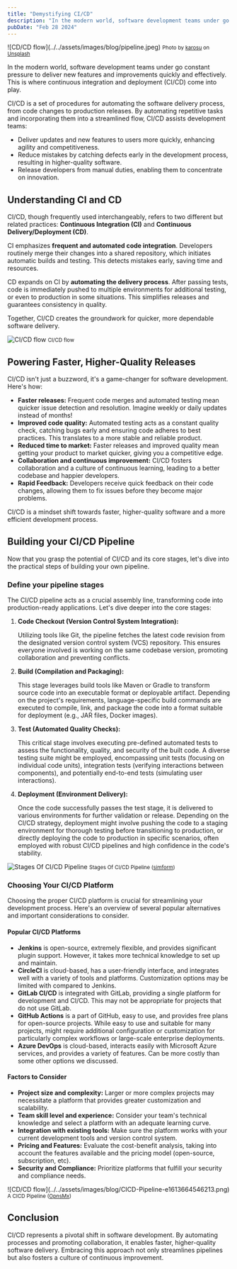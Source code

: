 ```yaml
---
title: "Demystifying CI/CD"
description: "In the modern world, software development teams under go constant pressure to deliver new features and improvements quickly and effectively. This is where continuous integration and deployment (CI/CD) come into play...."
pubDate: "Feb 28 2024"
---
```



<WideImage>
  ![CD/CD flow](../../assets/images/blog/pipeline.jpeg)
<small>Photo by <a href="https://unsplash.com/@karosu" target="_blank" rel="noreferrer">karosu</a> on <a href="https://unsplash.com" target="_blank" rel="noreferrer">Unsplash</a></small>
</WideImage>

In the modern world, software development teams under go constant pressure to deliver new features and improvements quickly and effectively.
This is where continuous integration and deployment (CI/CD) come into play.

CI/CD is a set of procedures for automating the software delivery process, from code changes to production releases.
By automating repetitive tasks and incorporating them into a streamlined flow, CI/CD assists development teams:

- Deliver updates and new features to users more quickly, enhancing agility and competitiveness.
- Reduce mistakes by catching defects early in the development process, resulting in higher-quality software.
- Release developers from manual duties, enabling them to concentrate on innovation.

## Understanding CI and CD

CI/CD, though frequently used interchangeably, refers to two different but related practices: **Continuous Integration
(CI)** and **Continuous Delivery/Deployment (CD)**.

CI emphasizes **frequent and automated code integration**. Developers routinely merge their changes into a shared
repository, which initiates automatic builds and testing. This detects mistakes early, saving time and resources.

CD expands on CI by **automating the delivery process**. After passing tests, code is immediately pushed to multiple
environments for additional testing, or even to production in some situations. This simplifies releases and guarantees consistency in quality.

Together, CI/CD creates the groundwork for quicker, more dependable software delivery.

![CI/CD flow](../../assets/images/blog/ci-cd-flow.png)
<small>CI/CD flow</small>

## Powering Faster, Higher-Quality Releases

CI/CD isn't just a buzzword, it's a game-changer for software development. Here's how:

- **Faster releases:** Frequent code merges and automated testing mean quicker issue detection and resolution. Imagine weekly or daily updates instead of months!
- **Improved code quality:** Automated testing acts as a constant quality check, catching bugs early and ensuring code adheres to best practices. This translates to a more stable and reliable product.
- **Reduced time to market:** Faster releases and improved quality mean getting your product to market quicker, giving you a competitive edge.
- **Collaboration and continuous improvement:** CI/CD fosters collaboration and a culture of continuous learning, leading to a better codebase and happier developers.
- **Rapid Feedback:** Developers receive quick feedback on their code changes, allowing them to fix issues before they become major problems.

CI/CD is a mindset shift towards faster, higher-quality software and a more efficient development process.

## Building your CI/CD Pipeline

Now that you grasp the potential of CI/CD and its core stages, let's dive into the practical steps of building your own pipeline.

### Define your pipeline stages

The CI/CD pipeline acts as a crucial assembly line, transforming code into production-ready applications. Let's dive deeper into the core stages:

1. **Code Checkout (Version Control System Integration):**

   Utilizing tools like Git, the pipeline fetches the latest code revision from the designated version control system (VCS) repository.
   This ensures everyone involved is working on the same codebase version, promoting collaboration and preventing conflicts.

2. **Build (Compilation and Packaging):**

   This stage leverages build tools like Maven or Gradle to transform source code into an executable format or deployable artifact.
   Depending on the project's requirements, language-specific build commands are executed to compile, link, and package the code into a
   format suitable for deployment (e.g., JAR files, Docker images).

3. **Test (Automated Quality Checks):**

   This critical stage involves executing pre-defined automated tests to assess the functionality, quality, and security of the built code.
   A diverse testing suite might be employed, encompassing unit tests (focusing on individual code units), integration tests (verifying interactions between components), and potentially end-to-end tests (simulating user interactions).

4. **Deployment (Environment Delivery):**

   Once the code successfully passes the test stage, it is delivered to various environments for further validation or release.
   Depending on the CI/CD strategy, deployment might involve pushing the code to a staging environment for thorough testing before transitioning to production,
   or directly deploying the code to production in specific scenarios, often employed with robust CI/CD pipelines and high confidence in the code's stability.

![Stages Of CI/CD Pipeline](../../assets/images/blog/stages-of-ci-cd-pipeline.png)
<small>Stages Of CI/CD Pipeline (<a href="https://www.simform.com/blog/scalable-ci-cd-pipeline-examples/" target="_blank" rel="noreferrer">simform</a>)</small>


### Choosing Your CI/CD Platform

Choosing the proper CI/CD platform is crucial for streamlining your development process.
Here's an overview of several popular alternatives and important considerations to consider.

#### Popular CI/CD Platforms

- **Jenkins** is open-source, extremely flexible, and provides significant plugin support. However, it takes more technical knowledge to set up and maintain.
- **CircleCI** is cloud-based, has a user-friendly interface, and integrates well with a variety of tools and platforms. Customization options may be limited with compared to Jenkins.
- **GitLab CI/CD** is integrated with GitLab, providing a single platform for development and CI/CD. This may not be appropriate for projects that do not use GitLab.
- **GitHub Actions** is a part of GitHub, easy to use, and provides free plans for open-source projects. While easy to use and suitable for many projects, might require additional configuration or
  customization for particularly complex workflows or large-scale enterprise deployments.
- **Azure DevOps** is cloud-based, interacts easily with Microsoft Azure services, and provides a variety of features. Can be more costly than some other options we discussed.

#### Factors to Consider

- **Project size and complexity:** Larger or more complex projects may necessitate a platform that provides greater customization and scalability.
- **Team skill level and experience:** Consider your team's technical knowledge and select a platform with an adequate learning curve.
- **Integration with existing tools:** Make sure the platform works with your current development tools and version control system.
- **Pricing and Features:** Evaluate the cost-benefit analysis, taking into account the features available and the pricing model (open-source, subscription, etc).
- **Security and Compliance:** Prioritize platforms that fulfill your security and compliance needs.

<WideImage>
  ![CD/CD flow](../../assets/images/blog/CICD-Pipeline-e1613664546213.png)
<small>A CICD Pipeline (<a href="https://www.opsmx.com/blog/what-is-a-ci-cd-pipeline/" target="_blank" rel="noreferrer">OpnsMx</a>)</small>
</WideImage>

## Conclusion

CI/CD represents a pivotal shift in software development. By automating processes and promoting collaboration, it enables faster,
higher-quality software delivery. Embracing this approach not only streamlines pipelines but also fosters a culture of continuous improvement.




